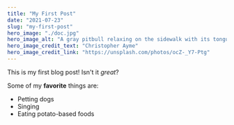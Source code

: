 ```yaml
---
title: "My First Post"
date: "2021-07-23"
slug: "my-first-post"
hero_image: "./doc.jpg"
hero_image_alt: "A gray pitbull relaxing on the sidewalk with its tongue hanging out"
hero_image_credit_text: "Christopher Ayme"
hero_image_credit_link: "https://unsplash.com/photos/ocZ-_Y7-Ptg"
---
```


This is my first blog post! Isn't it *great*?

Some of my **favorite** things are:

* Petting dogs
* Singing
* Eating potato-based foods
